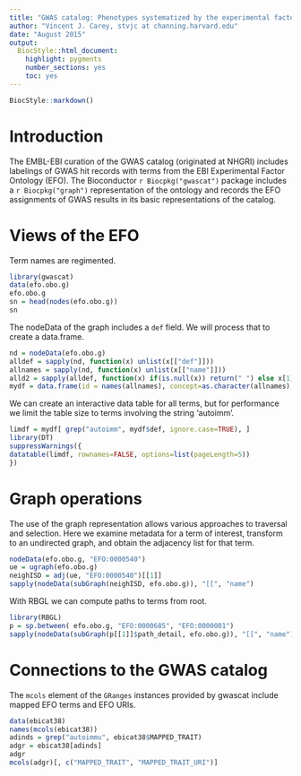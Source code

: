 ```yaml
---
title: "GWAS catalog: Phenotypes systematized by the experimental factor ontology"
author: "Vincent J. Carey, stvjc at channing.harvard.edu"
date: "August 2015"
output:
  BiocStyle::html_document:
    highlight: pygments
    number_sections: yes
    toc: yes
---
```


<!--
%\VignetteEngine{knitr::rmarkdown}
%\VignetteIndexEntry{gwascat: exploring GWAS results using the experimental factor ontology}
-->

```r
BiocStyle::markdown()
```

# Introduction

The EMBL-EBI curation of the GWAS catalog (originated at NHGRI)
includes labelings of GWAS hit records with terms from the EBI Experimental
Factor Ontology (EFO).  The Bioconductor `r Biocpkg("gwascat")`
package includes a `r Biocpkg("graph")` representation of the ontology
and records the EFO assignments of GWAS results in its basic
representations of the catalog.

# Views of the EFO

Term names are regimented.

```r
library(gwascat)
data(efo.obo.g)
efo.obo.g
sn = head(nodes(efo.obo.g))
sn
```

The nodeData of the graph includes a `def` field.
We will process that to create a data.frame.

```r
nd = nodeData(efo.obo.g)
alldef = sapply(nd, function(x) unlist(x[["def"]]))
allnames = sapply(nd, function(x) unlist(x[["name"]]))
alld2 = sapply(alldef, function(x) if(is.null(x)) return(" ") else x[1])
mydf = data.frame(id = names(allnames), concept=as.character(allnames), def=unlist(alld2))
```

We can create an interactive data table for all terms, but for
performance we limit the table size to terms involving the string
'autoimm'.

```r
limdf = mydf[ grep("autoimm", mydf$def, ignore.case=TRUE), ]
library(DT)
suppressWarnings({
datatable(limdf, rownames=FALSE, options=list(pageLength=5))
})
```

# Graph operations

The use of the graph representation allows various approaches
to traversal and selection.  Here we examine metadata for a
term of interest, transform to an undirected graph, and obtain
the adjacency list for that term.

```r
nodeData(efo.obo.g, "EFO:0000540")
ue = ugraph(efo.obo.g)
neighISD = adj(ue, "EFO:0000540")[[1]]
sapply(nodeData(subGraph(neighISD, efo.obo.g)), "[[", "name")
```

With RBGL we can compute paths to terms from root.
```r
library(RBGL)
p = sp.between( efo.obo.g, "EFO:0000685", "EFO:0000001")
sapply(nodeData(subGraph(p[[1]]$path_detail, efo.obo.g)), "[[", "name")
```

# Connections to the GWAS catalog

The `mcols` element of the `GRanges` instances provided by
gwascat include mapped EFO terms and EFO URIs.

```r
data(ebicat38)
names(mcols(ebicat38))
adinds = grep("autoimmu", ebicat38$MAPPED_TRAIT)
adgr = ebicat38[adinds]
adgr
mcols(adgr)[, c("MAPPED_TRAIT", "MAPPED_TRAIT_URI")]
```

